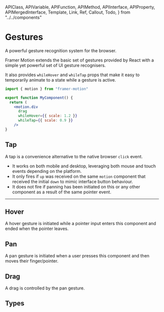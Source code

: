 <!-- 👋 Editing this file? Need help? → https://github.com/framer/api-docs/blob/master/CONTRIBUTING.md -->

  APIClass,
  APIVariable,
  APIFunction,
  APIMethod,
  APIInterface,
  APIProperty,
  APIMergedInterface,
  Template,
  Link,
  Ref,
  Callout,
  Todo,
} from "../../components"


# Gestures

<span className="lead">
  A powerful gesture recognition system for the browser.
</span>

<div>

Framer Motion extends the basic set of gestures provided by React with a simple yet powerful set of UI gesture recognisers.

It also provides `whileHover` and `whileTap` props that make it easy to temporarily animate to a state while a gesture is active.

</div>

```jsx
import { motion } from "framer-motion"

export function MyComponent() {
  return (
    <motion.div
      drag
      whileHover={{ scale: 1.2 }}
      whileTap={{ scale: 0.9 }}
    />
}
```

## Tap

A tap is a convenience alternative to the native browser `click` event.

- It works on both mobile and desktop, leveraging both mouse and touch events depending on the platform.
- It only fires if `up` was received on the same `motion` component that received the initial `down` to mimic interface button behaviour.
- It does not fire if panning has been initiated on this or any other component as a result of the same pointer event.

---

<APIProperty name="TapHandlers.whileTap" />
<APIMethod name="TapHandlers.onTap()" />
<APIMethod name="TapHandlers.onTapStart()" />
<APIMethod name="TapHandlers.onTapCancel()" />

## Hover

A hover gesture is initiated while a pointer input enters this component and ended when the pointer leaves.

<APIProperty name="HoverHandlers.whileHover" />
<APIMethod name="HoverHandlers.onHoverStart()" />
<APIMethod name="HoverHandlers.onHoverEnd()" />

## Pan

A pan gesture is initiated when a user presses this component and then moves their finger/pointer.

<APIMethod name="PanHandlers.onPan()" />
<APIMethod name="PanHandlers.onPanStart()" />
<APIMethod name="PanHandlers.onPanEnd()" />

## Drag

A drag is controlled by the pan gesture.

<APIMethod name="DragHandlers.onDrag()" />
<APIMethod name="DragHandlers.onDragStart()" />
<APIMethod name="DragHandlers.onDragEnd()" />
<APIMethod name="DragHandlers.onDirectionLock()" />

<APIProperty name="DraggableProps.drag" />
<APIProperty name="DraggableProps.dragConstraints" />
<APIProperty name="DraggableProps.dragElastic" />
<APIProperty name="DraggableProps.dragMomentum" />
<APIProperty name="DraggableProps.dragTransition" />
<APIProperty name="DraggableProps.dragPropagation" />

## Types

<APIInterface name="TapInfo" skipnav />
<APIInterface name="PanInfo" skipnav />
